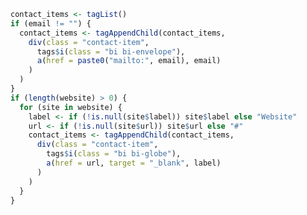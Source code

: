 ```r
contact_items <- tagList()
if (email != "") {
  contact_items <- tagAppendChild(contact_items,
    div(class = "contact-item",
      tags$i(class = "bi bi-envelope"),
      a(href = paste0("mailto:", email), email)
    )
  )
}
if (length(website) > 0) {
  for (site in website) {
    label <- if (!is.null(site$label)) site$label else "Website"
    url <- if (!is.null(site$url)) site$url else "#"
    contact_items <- tagAppendChild(contact_items,
      div(class = "contact-item",
        tags$i(class = "bi bi-globe"),
        a(href = url, target = "_blank", label)
      )
    )
  }
}
```
